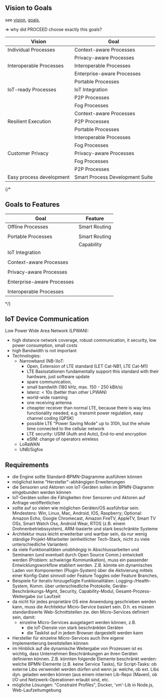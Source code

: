 ## Vision to Goals

see
[vision](/vision/vision),
[goals](/vision/goals),

=> why did PROCEED choose exactly this goals?

| Vision                   | Goal                            |
| ------------------------ | ------------------------------- |
| Individual Processes     | Context-aware Processes         |
|                          | Privacy-aware Processes         |
| Interoperable Processes  | Interoperable Processes         |
|                          | Enterprise-aware Processes      |
|                          | Portable Processes              |
| IoT-ready Processes      | IoT Integration                 |
|                          | P2P Processes                   |
|                          | Fog Processes                   |
|                          | Context-aware Processes         |
| Resilient Execution      | P2P Processes                   |
|                          | Portable Processes              |
|                          | Interoperable Processes         |
|                          | Fog Processes                   |
| Customer Privacy         | Privacy-aware Processes         |
|                          | Fog Processes                   |
|                          | P2P Processes                   |
| Easy process development | Smart Process Development Suite |

{/*

## Goals to Features

| Goal                       | Feature       |
| -------------------------- | ------------- |
| Offline Processes          | Smart Routing |
|                            |               |
| Portable Processes         | Smart Routing |
|                            | Capability    |
| IoT Integration            |               |
|                            |               |
| Context-aware Processes    |               |
|                            |               |
| Privacy-aware Processes    |               |
|                            |               |
| Enterprise-aware Processes |               |
|                            |               |
| Interoperable Processes    |               |

*/}

## IoT Device Communication

Low Power Wide Area Network (LPWAN):

- high distance network coverage, robust communication, it security, low power consumption, small costs
- high Bandwidth is not important
- Technologies:
  - Narrowband (NB-)IoT:
    - Open, Extension of LTE standard (LET Cat-NB1, LTE Cat-M1)
    - LTE Basisstationen fundamentally support this standard with their hardware, just software update
    - spare communication,
    - small bandwith (180 kHz, max. 150 - 250 kBit/s)
    - latenz: < 10s (better than other LPWAN)
    - world-wide roaming
    - one receiving antenna
    - cheapter receiver than normal LTE, because there is way less functionality needed, e.g. transmit power regulation, easy channel coding (QPSK)
    - possible LTE "Power Saving Mode" up to 310h, but the whole time connected to the cellular network
    - LTE security: USIM (Auth and Auto), End-to-end encryption
    - eSIM: change of operators wireless
  - LoRaWAN
  - UNB/Sigfox

## Requirements

- die Engine sollte Standard-BPMN-Diagramme ausführen können
- möglichst keine "Hersteller"-abhängigen Erweiterungen
- die Sensoren und Aktoren von IoT-Geräten sollen im BPMN-Diagramm eingebunden werden können
- IoT-Geräten sollen die Fähigkeiten ihrer Sensoren und Aktoren auf Anfrage veröffentlichen
- sollte auf so vielen wie möglichen Geräten/OS ausführbar sein. Mindestens: Win, Linux, Mac, Android, IOS, Raspberry; Optional: Amazon Echo, Google Chromecast, Amazon FireTV, AppleTV, Smart TV OSs, Smart Watch Oss, Android Wear, RTOS (z.B. einem Drohnenbetriebssystem), ARM-basierte und stark beschränkte Systeme
- Architektur muss leicht erweiterbar und wartbar sein, da nur wenig ständige Projekt-Mitarbeiter (einheitlicher Tech-Stack, nicht zu viele unterschiedliche Varianten)
- da viele Funktionalitäten _unabhängig_ in Abschlussarbeiten und Seminaren (und eventuell durch Open Source Comm.) entwickelt werden (Problem: schwierige Kommunikation), muss ein passender Entwicklungsworkflow etabliert werden. Z.B. könnte ein dynamisches Laden von Komponenten (Plugin-System) über die Aktivierung mittels einer Konfig-Datei sinnvoll oder Feature Toggles oder Feature Branches,
- Beispiele für iterativ hinzugefügte Funktionalitäten: Logging-/Health-System, Komm. über unterschiedliche Protokolle, Geräte-Beschränkungs-Mgmt, Security, Capability-Modul, Gesamt-Prozess-Weitergabe zur Laufzeit
- da nicht für jedes proprietäre OS eine Anwendung geschrieben werden kann, muss die Architektur Micro-Service basiert sein. D.h. es müssen standardisierte Web-Schnittstellen zw. den Micro-Services definiert sein, damit:
  - einzelne Micro-Services ausgelagert werden können, z.B.
    - die IoT-Dienste von stark beschränkten Geräten
    - die Tasklist auf in jedem Browser dargestellt werden kann
- Hersteller für einzelne Micro-Services auch ihre eigene Implementierung bereitstellen können
- im Hinblick auf die dynamische Weitergabe von Prozessen ist es wichtig, dass Unternehmen Beschränkungen an ihren Geräten definieren können. Z.B. könnten folgende Elemente beschränkt werden: welche BPMN-Elemente (z.B. keine Service Tasks), für Script-Tasks: ob externe Libs verwendet werden dürfen und wenn ja: welche, ob ext. Libs dyn. geladen werden können (aus einem internen Lib-Repo (Maven), ob I/O und Netzwerk-Operationen erlaubt sind, etc.
- mögliche Lösungen: "Constraint Profiles", Docker, 'vm'-Lib in Node.js, Web-Laufzeitumgebung
